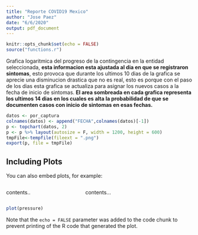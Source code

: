 ```yaml
---
title: "Reporte COVID19 Mexico"
author: "Jose Paez"
date: "6/6/2020"
output: pdf_document
---
```


```r
knitr::opts_chunk$set(echo = FALSE)
source("functions.r")

```
Grafica logaritmica del progreso de la contingencia en la entidad seleccionada, **esta informacion esta ajustada al dia en que se registraron sintomas**, esto provoca que durante los ultimos 10 dias de la grafica se aprecie una disminucion drastica que no es real, esto es porque con el paso de los dias esta grafica se actualiza para asignar los nuevos casos a la fecha de inicio de sintomas. **El area sombreada en cada grafica representa los ultimos 14 dias en los cuales es alta la probabilidad de que se documenten casos con inicio de sintomas en esas fechas.**

```r
datos <- por_captura
colnames(datos) <- append("FECHA",colnames(datos)[-1])
p <- topchart(datos, 2)
p <- p %>% layout(autosize = F, width = 1200, height = 600)
tmpFile<-tempfile(fileext = ".png")
export(p, file = tmpFile)
```

## Including Plots

You can also embed plots, for example:

:::::::::::::: {.columns}
::: {.column width="40%"}
contents..
:::
::: {.column width="60%"}
contents...
:::
::::::::::::::

```r
plot(pressure)
```

Note that the `echo = FALSE` parameter was added to the code chunk to prevent printing of the R code that generated the plot.
